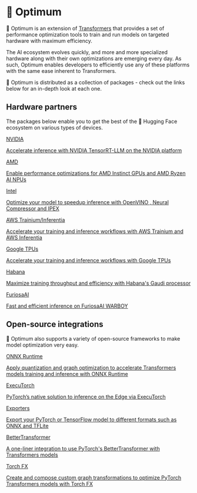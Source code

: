 <!--Copyright 2022 The HuggingFace Team. All rights reserved.

Licensed under the Apache License, Version 2.0 (the "License"); you may not use this file except in compliance with
the License. You may obtain a copy of the License at

http://www.apache.org/licenses/LICENSE-2.0

Unless required by applicable law or agreed to in writing, software distributed under the License is distributed on
an "AS IS" BASIS, WITHOUT WARRANTIES OR CONDITIONS OF ANY KIND, either express or implied. See the License for the
specific language governing permissions and limitations under the License.
-->

# 🤗 Optimum

🤗 Optimum is an extension of [Transformers](https://huggingface.co/docs/transformers) that provides a set of performance optimization tools to train and run models on targeted hardware with maximum efficiency.

The AI ecosystem evolves quickly, and more and more specialized hardware along with their own optimizations are emerging every day.
As such, Optimum enables developers to efficiently use any of these platforms with the same ease inherent to Transformers.

🤗 Optimum is distributed as a collection of packages - check out the links below for an in-depth look at each one.


## Hardware partners

The packages below enable you to get the best of the 🤗 Hugging Face ecosystem on various types of devices.

<div class="mt-10">
  <div class="w-full flex flex-col space-y-4 md:space-y-0 md:grid md:grid-cols-4 md:gap-y-4 md:gap-x-5">
    <a class="!no-underline border dark:border-gray-700 p-5 rounded-lg shadow hover:shadow-lg" href="https://github.com/huggingface/optimum-nvidia"
      ><div class="w-full text-center bg-gradient-to-br from-green-600 to-green-600 rounded-lg py-1.5 font-semibold mb-5 text-white text-lg leading-relaxed">NVIDIA</div>
      <p class="text-gray-700">Accelerate inference with NVIDIA TensorRT-LLM on the <span class="underline" onclick="event.preventDefault(); window.open('https://developer.nvidia.com/blog/nvidia-tensorrt-llm-supercharges-large-language-model-inference-on-nvidia-h100-gpus/', '_blank');">NVIDIA platform</span></p>
    </a>
    <a class="!no-underline border dark:border-gray-700 p-5 rounded-lg shadow hover:shadow-lg" href="./amd/index"
      ><div class="w-full text-center bg-gradient-to-br from-red-600 to-red-600 rounded-lg py-1.5 font-semibold mb-5 text-white text-lg leading-relaxed">AMD</div>
      <p class="text-gray-700">Enable performance optimizations for <span class="underline" onclick="event.preventDefault(); window.open('https://www.amd.com/en/graphics/instinct-server-accelerators', '_blank');">AMD Instinct GPUs</span> and <span class="underline" onclick="event.preventDefault(); window.open('https://ryzenai.docs.amd.com/en/latest/index.html', '_blank');">AMD Ryzen AI NPUs</span></p>
    </a>
    <a class="!no-underline border dark:border-gray-700 p-5 rounded-lg shadow hover:shadow-lg" href="./intel/index"
      ><div class="w-full text-center bg-gradient-to-br from-blue-400 to-blue-500 rounded-lg py-1.5 font-semibold mb-5 text-white text-lg leading-relaxed">Intel</div>
      <p class="text-gray-700">Optimize your model to speedup inference with <span class="underline" onclick="event.preventDefault(); window.open('https://docs.openvino.ai/latest/index.html', '_blank');">OpenVINO</span> , <span class="underline" onclick="event.preventDefault(); window.open('https://www.intel.com/content/www/us/en/developer/tools/oneapi/neural-compressor.html', '_blank');">Neural Compressor</span> and <span class="underline" onclick="event.preventDefault(); window.open('https://intel.github.io/intel-extension-for-pytorch/index.html', '_blank');">IPEX</span></p>
    </a>
    <a class="!no-underline border dark:border-gray-700 p-5 rounded-lg shadow hover:shadow-lg" href="https://huggingface.co/docs/optimum-neuron/index"
      ><div class="w-full text-center bg-gradient-to-br from-orange-400 to-orange-500 rounded-lg py-1.5 font-semibold mb-5 text-white text-lg leading-relaxed">AWS Trainium/Inferentia</div>
      <p class="text-gray-700">Accelerate your training and inference workflows with <span class="underline" onclick="event.preventDefault(); window.open('https://aws.amazon.com/machine-learning/trainium/', '_blank');">AWS Trainium</span> and <span class="underline" onclick="event.preventDefault(); window.open('https://aws.amazon.com/machine-learning/inferentia/', '_blank');">AWS Inferentia</span></p>
    </a>
    <a class="!no-underline border dark:border-gray-700 p-5 rounded-lg shadow hover:shadow-lg" href="https://huggingface.co/docs/optimum-tpu/index"
      ><div class="w-full text-center bg-gradient-to-br from-blue-500 to-blue-600 rounded-lg py-1.5 font-semibold mb-5 text-white text-lg leading-relaxed">Google TPUs</div>
      <p class="text-gray-700">Accelerate your training and inference workflows with <span class="underline" onclick="event.preventDefault(); window.open('https://cloud.google.com/tpu', '_blank');">Google TPUs</span></p>
    </a>
    <a class="!no-underline border dark:border-gray-700 p-5 rounded-lg shadow hover:shadow-lg" href="./habana/index"
      ><div class="w-full text-center bg-gradient-to-br from-indigo-400 to-indigo-500 rounded-lg py-1.5 font-semibold mb-5 text-white text-lg leading-relaxed">Habana</div>
      <p class="text-gray-700">Maximize training throughput and efficiency with <span class="underline" onclick="event.preventDefault(); window.open('https://docs.habana.ai/en/latest/Gaudi_Overview/Gaudi_Architecture.html', '_blank');">Habana's Gaudi processor</span></p>
    </a>
    <a class="!no-underline border dark:border-gray-700 p-5 rounded-lg shadow hover:shadow-lg" href="./furiosa/index"
      ><div class="w-full text-center bg-gradient-to-br from-green-400 to-green-500 rounded-lg py-1.5 font-semibold mb-5 text-white text-lg leading-relaxed">FuriosaAI</div>
      <p class="text-gray-700">Fast and efficient inference on <span class="underline" onclick="event.preventDefault(); window.open('https://www.furiosa.ai/', '_blank');">FuriosaAI WARBOY</span></p>
    </a>
  </div>
</div>

## Open-source integrations

🤗 Optimum also supports a variety of open-source frameworks to make model optimization very easy.

<div class="mt-10">
  <div class="w-full flex flex-col space-y-4 md:space-y-0 md:grid md:grid-cols-3 md:gap-y-4 md:gap-x-5">
    <a class="!no-underline border dark:border-gray-700 p-5 rounded-lg shadow hover:shadow-lg" href="./onnxruntime/overview"
      ><div class="w-full text-center bg-gradient-to-br from-pink-400 to-pink-500 rounded-lg py-1.5 font-semibold mb-5 text-white text-lg leading-relaxed">ONNX Runtime</div>
      <p class="text-gray-700">Apply quantization and graph optimization to accelerate Transformers models training and inference with <span class="underline" onclick="event.preventDefault(); window.open('https://onnxruntime.ai/', '_blank');">ONNX Runtime</span></p>
    </a>
    <a class="!no-underline border dark:border-gray-700 p-5 rounded-lg shadow hover:shadow-lg" href="https://github.com/huggingface/optimum-executorch"
      ><div class="w-full text-center bg-gradient-to-br from-red-500 to-red-600 rounded-lg py-1.5 font-semibold mb-5 text-white text-lg leading-relaxed">ExecuTorch</div>
      <p class="text-gray-700">PyTorch’s native solution to inference on the Edge via <span class="underline" onclick="event.preventDefault(); window.open('https://pytorch.org/executorch/stable/', '_blank');">ExecuTorch</span></p>
    </a>
    <a class="!no-underline border dark:border-gray-700 p-5 rounded-lg shadow hover:shadow-lg" href="./exporters/overview"
      ><div class="w-full text-center bg-gradient-to-br from-purple-400 to-purple-500 rounded-lg py-1.5 font-semibold mb-5 text-white text-lg leading-relaxed">Exporters</div>
      <p class="text-gray-700">Export your PyTorch or TensorFlow model to different formats such as ONNX and TFLite</p>
    </a>
    <a class="!no-underline border dark:border-gray-700 p-5 rounded-lg shadow hover:shadow-lg" href="./bettertransformer/overview"
      ><div class="w-full text-center bg-gradient-to-br from-yellow-400 to-yellow-500 rounded-lg py-1.5 font-semibold mb-5 text-white text-lg leading-relaxed">BetterTransformer</div>
      <p class="text-gray-700">A one-liner integration to use <span class="underline" onclick="event.preventDefault(); window.open('https://pytorch.org/blog/a-better-transformer-for-fast-transformer-encoder-inference/', '_blank');">PyTorch's BetterTransformer</span> with Transformers models</p>
    </a>
    <a class="!no-underline border dark:border-gray-700 p-5 rounded-lg shadow hover:shadow-lg" href="./torch_fx/overview"
      ><div class="w-full text-center bg-gradient-to-br from-green-400 to-green-500 rounded-lg py-1.5 font-semibold mb-5 text-white text-lg leading-relaxed">Torch FX</div>
      <p class="text-gray-700">Create and compose custom graph transformations to optimize PyTorch Transformers models with <span class="underline" onclick="event.preventDefault(); window.open('https://pytorch.org/docs/stable/fx.html#', '_blank');">Torch FX</span></p>
    </a>
  </div>
</div>
